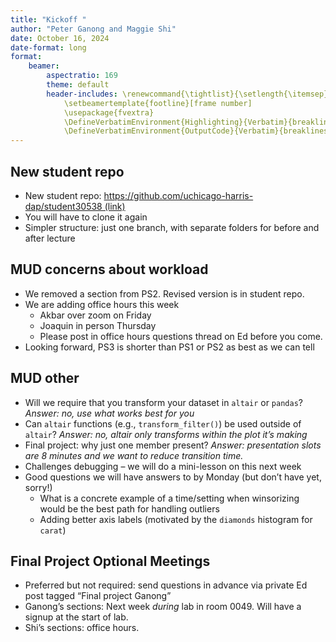 ```yaml
---
title: "Kickoff "
author: "Peter Ganong and Maggie Shi"
date: October 16, 2024
date-format: long
format: 
    beamer:
        aspectratio: 169
        theme: default
        header-includes: \renewcommand{\tightlist}{\setlength{\itemsep}{3ex}\setlength{\parskip}{0pt}}
            \setbeamertemplate{footline}[frame number]
            \usepackage{fvextra}
            \DefineVerbatimEnvironment{Highlighting}{Verbatim}{breaklines,commandchars=\\\{\}}
            \DefineVerbatimEnvironment{OutputCode}{Verbatim}{breaklines,commandchars=\\\{\}}
---
```

## New student repo
* New student repo:  [https://github.com/uchicago-harris-dap/student30538  (link)](https://github.com/uchicago-harris-dap/student30538)
* You will have to clone it again
* Simpler structure: just one branch, with separate folders for before and after lecture 

## MUD concerns about workload
* We removed a section from PS2. Revised version is in student repo.
* We are adding office hours this week
    * Akbar over zoom on Friday
    * Joaquin in person Thursday
    * Please post in office hours questions thread on Ed before you come.
* Looking forward, PS3 is shorter than PS1 or PS2 as best as we can tell

## MUD other
* Will we require that you transform your dataset in `altair` or `pandas`? _Answer: no, use what works best for you_
* Can `altair` functions (e.g., `transform_filter()`) be used outside of `altair`? _Answer: no, altair only transforms within the plot it's making_
* Final project: why just one member present? _Answer: presentation slots are 8 minutes and we want to reduce transition time. _
* Challenges debugging -- we will do a mini-lesson on this next week
* Good questions we will have answers to by Monday (but don't have yet, sorry!)
    * What is a concrete example of a time/setting when winsorizing would be the best path for handling outliers
    * Adding better axis labels (motivated by the `diamonds` histogram for `carat`)

## Final Project Optional Meetings
* Preferred but not required: send questions in advance via private Ed post tagged "Final project Ganong"
* Ganong's sections: Next week *during* lab in room 0049. Will have a signup at the start of lab.
* Shi's sections: office hours.